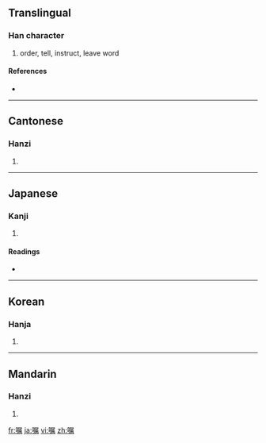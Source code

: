 {{also|囑}}
==Translingual==

===Han character===
{{Han char|rn=30|rad=口|as=12|sn=15|four=|canj=口尸竹月 (RSHB)}}

# order, tell, instruct, leave word

====References====
* {{Han ref|kx=0207.030|dkj=04249|dj=0430.030|hdz=10687.100|uh=5631|ud=22065}}

----

==Cantonese==

===Hanzi===
{{yue-hanzi|jyut=|y=juk1|tra=囑}}

# {{defn|Cantonese|sort=口12}}

----

==Japanese==

===Kanji===
{{ja-kanji|grade=c|rs=口12}}

# {{defn|Japanese|sort=口12}}

====Readings====
* {{ja-readings|on=[[しょく]] (shoku)|kun=[[たのむ]] (tanomu)}}

----

==Korean==

===Hanja===
{{ko-hanja|hangeul=촉|rv=chok|mr=ch'ok}}

# {{defn|Korean|sort=口12}}

----

==Mandarin==

===Hanzi===
{{cmn-hanzi|tra=囑|pin=[[zhǔ]] ([[zhu3]])|wg=chu<sup>3</sup>}}

# {{defn|Mandarin|sort=口12}}

[[fr:嘱]]
[[ja:嘱]]
[[vi:嘱]]
[[zh:嘱]]